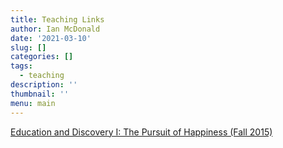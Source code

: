 ```yaml
---
title: Teaching Links
author: Ian McDonald
date: '2021-03-10'
slug: []
categories: []
tags:
  - teaching
description: ''
thumbnail: ''
menu: main
---
```


[Education and Discovery I:  The Pursuit of Happiness (Fall 2015)](https://github.com/ianrmcdonald/Teaching/tree/main/Lewis%20%26%20Clark/E%26D%20Fall%202015)

